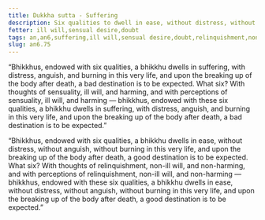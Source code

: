 ```yaml
---
title: Dukkha sutta - Suffering
description: Six qualities to dwell in ease, without distress, without anguish - 1) thoughts of relinquishment, 2) non-ill will, 3) non-harming, 4) perceptions of relinquishment, 5) non-ill will, 6) non-harming.
fetter: ill will,sensual desire,doubt
tags: an,an6,suffering,ill will,sensual desire,doubt,relinquishment,non-ill will,non-harming
slug: an6.75
---
```


“Bhikkhus, endowed with six qualities, a bhikkhu dwells in suffering, with distress, anguish, and burning in this very life, and upon the breaking up of the body after death, a bad destination is to be expected. What six? With thoughts of sensuality, ill will, and harming, and with perceptions of sensuality, ill will, and harming — bhikkhus, endowed with these six qualities, a bhikkhu dwells in suffering, with distress, anguish, and burning in this very life, and upon the breaking up of the body after death, a bad destination is to be expected.”

“Bhikkhus, endowed with six qualities, a bhikkhu dwells in ease, without distress, without anguish, without burning in this very life, and upon the breaking up of the body after death, a good destination is to be expected. What six? With thoughts of relinquishment, non-ill will, and non-harming, and with perceptions of relinquishment, non-ill will, and non-harming — bhikkhus, endowed with these six qualities, a bhikkhu dwells in ease, without distress, without anguish, without burning in this very life, and upon the breaking up of the body after death, a good destination is to be expected.”